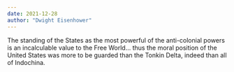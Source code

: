 ```yaml
---
date: 2021-12-28
author: "Dwight Eisenhower"
---
```


The standing of the States as the most powerful of the anti-colonial powers is an incalculable value to the Free World... thus the moral position of the United States was more to be guarded than the Tonkin Delta, indeed than all of Indochina.
